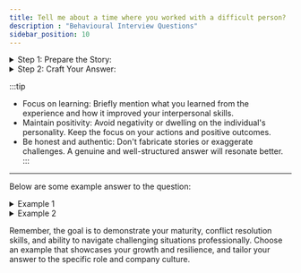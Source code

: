 ```yaml
---
title: Tell me about a time where you worked with a difficult person?
description : "Behavioural Interview Questions"
sidebar_position: 10
---
```



<details>
<summary>Step 1: Prepare the Story:</summary>
- Identify a relevant story: Choose a situation where you encountered someone challenging due to personality, work style, or communication. Ensure it showcases your conflict resolution and interpersonal skills.
- Structure your answer: Use the STAR method (Situation, Task, Action, Result) to present a clear and concise narrative.
</details>

<details>
<summary>Step 2: Craft Your Answer:</summary>
- Start with context: Briefly introduce the situation, the individual you worked with, and the nature of the difficulty. Avoid negativity or blame.
- Focus on your actions: Explain the specific steps you took to address the challenges. Highlight your communication, problem-solving, and conflict resolution skills.
- Use the "I" statement: Take ownership of your actions and avoid criticizing the other person.
- Emphasize positive outcomes: Share how your efforts improved the situation, even if it wasn't perfect. Focus on solutions, not just identifying the problem.
- Quantify where possible: Use data or metrics to measure the impact of your actions, if applicable.
</details>

:::tip
- Focus on learning: Briefly mention what you learned from the experience and how it improved your interpersonal skills.
- Maintain positivity: Avoid negativity or dwelling on the individual's personality. Keep the focus on your actions and positive outcomes.
- Be honest and authentic: Don't fabricate stories or exaggerate challenges. A genuine and well-structured answer will resonate better.
:::

---
Below are some example answer to the question:

<details>
<summary>Example 1</summary>
- **Situation:** In a group project, a team member consistently missed deadlines and delivered subpar work, impacting the overall quality.
- **Action:** I scheduled a private meeting to express my concerns constructively, offering specific feedback
and proposing ways to improve collaboration. I also involved the team leader to create a more structured workflow and clear expectations.
- **Result:** The team member improved their performance, and we successfully completed the project on time, earning positive feedback from our supervisor. My proactive approach and effective communication skills were instrumental in turning a challenging situation into a successful outcome.
</details>

<details>
<summary>Example 2</summary>
- **Situation:** A client with an abrasive communication style made unreasonable demands and frequently changed project requirements.
- **Action:** I maintained calm and professional communication, actively listened to their concerns, and clarified expectations through detailed documentation and regular check-ins. I also proposed alternative solutions to meet their needs without compromising quality.
- **Result:** The client's satisfaction improved, and they became more cooperative and appreciative of our efforts. By demonstrating patience, flexibility, and problem-solving skills, I successfully navigated a difficult client relationship and preserved the project's success.
</details>

Remember, the goal is to demonstrate your maturity, conflict resolution skills, and ability to navigate challenging situations professionally.
Choose an example that showcases your growth and resilience, and tailor your answer to the specific role and company culture.

